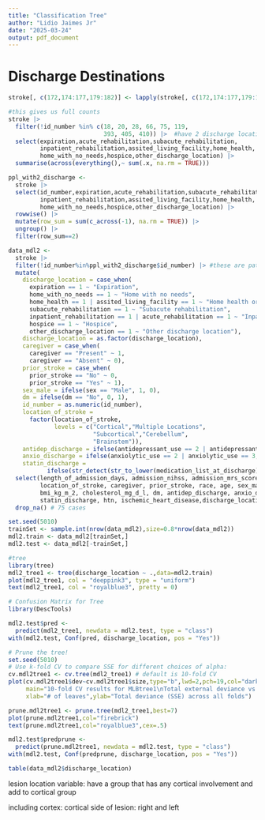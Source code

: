 ```yaml
---
title: "Classification Tree"
author: "Lidio Jaimes Jr"
date: "2025-03-24"
output: pdf_document
---
```

# Discharge Destinations

```r
stroke[, c(172,174:177,179:182)] <- lapply(stroke[, c(172,174:177,179:182)], as.numeric)

#this gives us full counts
stroke |> 
  filter(!id_number %in% c(18, 20, 28, 66, 75, 119, 
                           393, 405, 410)) |>  #have 2 discharge locations
  select(expiration,acute_rehabilitation,subacute_rehabilitation,
         inpatient_rehabilitation,assited_living_facility,home_health,
         home_with_no_needs,hospice,other_discharge_location) |> 
  summarise(across(everything(),~ sum(.x, na.rm = TRUE)))

ppl_with2_discharge <- 
  stroke |> 
  select(id_number,expiration,acute_rehabilitation,subacute_rehabilitation,
         inpatient_rehabilitation,assited_living_facility,home_health,
         home_with_no_needs,hospice,other_discharge_location) |> 
  rowwise() |> 
  mutate(row_sum = sum(c_across(-1), na.rm = TRUE)) |> 
  ungroup() |> 
  filter(row_sum==2)

data_mdl2 <-
  stroke |> 
  filter(!id_number%in%ppl_with2_discharge$id_number) |> #these are patients with more than two categories
  mutate(
    discharge_location = case_when(
      expiration == 1 ~ "Expiration",
      home_with_no_needs == 1 ~ "Home with no needs",
      home_health == 1 | assited_living_facility == 1 ~ "Home health or assisted living",
      subacute_rehabilitation == 1 ~ "Subacute rehabilitation",
      inpatient_rehabilitation == 1 | acute_rehabilitation == 1 ~ "Inpatient or acute rehabilitation",
      hospice == 1 ~ "Hospice",
      other_discharge_location == 1 ~ "Other discharge location"),
    discharge_location = as.factor(discharge_location),
    caregiver = case_when(
      caregiver == "Present" ~ 1,
      caregiver == "Absent" ~ 0),
    prior_stroke = case_when(
      prior_stroke == "No" ~ 0,
      prior_stroke == "Yes" ~ 1),
    sex_male = ifelse(sex == "Male", 1, 0),
    dm = ifelse(dm == "No", 0, 1),
    id_number = as.numeric(id_number),
    location_of_stroke = 
      factor(location_of_stroke,
             levels = c("Cortical","Multiple Locations",
                        "Subcortical","Cerebellum",
                        "Brainstem")),
    antidep_discharge = ifelse(antidepressant_use == 2 | antidepressant_use == 3, 1, 0),
    anxio_discharge = ifelse(anxiolytic_use == 2 | anxiolytic_use == 3, 1, 0),
    statin_discharge = 
           ifelse(str_detect(str_to_lower(medication_list_at_discharge), "statin"), 1, 0)) |> 
  select(length_of_admission_days, admission_nihss, admission_mrs_score, 
         location_of_stroke, caregiver, prior_stroke, race, age, sex_male, 
         bmi_kg_m_2, cholesterol_mg_d_l, dm, antidep_discharge, anxio_discharge, 
         statin_discharge, htn, ischemic_heart_disease,discharge_location) |> # 178 cases
  drop_na() # 75 cases
```

```r
set.seed(5010)
trainSet <- sample.int(nrow(data_mdl2),size=0.8*nrow(data_mdl2))
mdl2.train <- data_mdl2[trainSet,]
mdl2.test <- data_mdl2[-trainSet,]

#tree
library(tree)
mdl2_tree1 <- tree(discharge_location ~ .,data=mdl2.train)
plot(mdl2_tree1, col = "deeppink3", type = "uniform")
text(mdl2_tree1, col = "royalblue3", pretty = 0)

# Confusion Matrix for Tree
library(DescTools) 

mdl2.test$pred <- 
  predict(mdl2_tree1, newdata = mdl2.test, type = "class")
with(mdl2.test, Conf(pred, discharge_location, pos = "Yes"))
```

```r
# Prune the tree!
set.seed(5010)
# Use k-fold CV to compare SSE for different choices of alpha:
cv.mdl2tree1 <- cv.tree(mdl2_tree1) # default is 10-fold CV
plot(cv.mdl2tree1$dev~cv.mdl2tree1$size,type="b",lwd=2,pch=19,col="darkorchid",
     main="10-fold CV results for MLBtree1\nTotal external deviance vs # of leaves",
     xlab="# of leaves",ylab="Total deviance (SSE) across all folds")

prune.mdl2tree1 <- prune.tree(mdl2_tree1,best=7)
plot(prune.mdl2tree1,col="firebrick")
text(prune.mdl2tree1,col="royalblue3",cex=.5)

mdl2.test$predprune <- 
  predict(prune.mdl2tree1, newdata = mdl2.test, type = "class")
with(mdl2.test, Conf(predprune, discharge_location, pos = "Yes"))

table(data_mdl2$discharge_location)
```


lesion location variable: have a group that has any cortical involvement and add to cortical group

including cortex: cortical 
side of lesion: right and left

